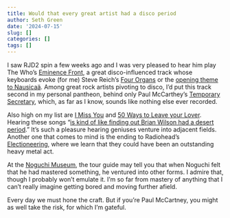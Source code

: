 ```yaml
---
title: Would that every great artist had a disco period
author: Seth Green
date: '2024-07-15'
slug: []
categories: []
tags: []
---
```


I saw RJD2 spin a few weeks ago and I was very pleased to hear him play The Who's [Eminence Front](https://open.spotify.com/track/0LN5gIsS5tQSmRzQrHSaTR?si=a3a7a5cc79804a21), a great disco-influenced track whose keyboards evoke (for me) Steve Reich's [Four Organs](https://open.spotify.com/track/1c2F2h6Af9skg91Wp5xl1Q?si=103c13efea914bd8) or the [opening theme to Nausicaä](https://open.spotify.com/track/0QW4RCyj2Tc2N0hD1FjkcS?si=69983ff2697e404a). Among great rock artists pivoting to disco, I'd put this track second in my personal pantheon, behind only Paul McCarthey's [Temporary Secretary](https://open.spotify.com/track/4zcoGX2OQMMf4gs6KO9jzX?si=1a91fc17ab8c4272), which, as far as I know, sounds like nothing else ever recorded. 

Also high on my list are [I Miss You](https://open.spotify.com/track/3hJLKtTpgct9Y9wKww0BiR?si=78c9d3f29c684661) and [50 Ways to Leave your Lover](https://open.spotify.com/track/6Qb7gtV6Q4MnUjSbkFcopl?si=a54a7cf7a750491d). Hearing these songs "[is kind of like finding out Brian Wilson had a desert period](https://www.nytimes.com/2018/05/24/arts/okeeffes-hawaii-paintings.html?auth=login-google1tap&login=google1tap)." It's such a pleasure hearing geniuses venture into adjacent fields. Another one that comes to mind is the ending to Radiohead's [Electioneering](https://open.spotify.com/track/0gTRROuntlrPQ64W3J2Etv?si=8c996b49429d48f5), where we learn that they could have been an outstanding heavy metal act.

At the [Noguchi Museum](https://www.noguchi.org/), the tour guide may tell you that when Noguchi felt that he had mastered something, he ventured into other forms. I admire that, though I probably won't emulate it. I'm so far from mastery of anything that I can't really imagine getting bored and moving further afield. 

Every day we must hone the craft. But if you're Paul McCartney, you might as well take the risk, for which I'm gateful. 

